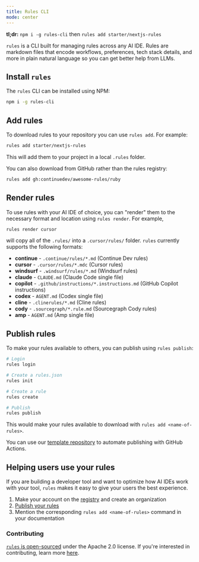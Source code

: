 ```yaml
---
title: Rules CLI
mode: center
---
```


<Tip>

**tl;dr:** `npm i -g rules-cli` then `rules add starter/nextjs-rules`

</Tip>

`rules` is a CLI built for managing rules across any AI IDE. Rules are markdown files that encode workflows, preferences, tech stack details, and more in plain natural language so you can get better help from LLMs.

## Install `rules`

The `rules` CLI can be installed using NPM:

```bash
npm i -g rules-cli
```

## Add rules

To download rules to your repository you can use `rules add`. For example:

```bash
rules add starter/nextjs-rules
```

This will add them to your project in a local `.rules` folder.

You can also download from GitHub rather than the rules registry:

```bash
rules add gh:continuedev/awesome-rules/ruby
```

## Render rules

To use rules with your AI IDE of choice, you can "render" them to the necessary format and location using `rules render`. For example,

```bash
rules render cursor
```

will copy all of the `.rules/` into a `.cursor/rules/` folder. `rules` currently supports the following formats:

- **continue** - `.continue/rules/*.md` (Continue Dev rules)
- **cursor** - `.cursor/rules/*.mdc` (Cursor rules)
- **windsurf** - `.windsurf/rules/*.md` (Windsurf rules)
- **claude** - `CLAUDE.md` (Claude Code single file)
- **copilot** - `.github/instructions/*.instructions.md` (GitHub Copilot instructions)
- **codex** - `AGENT.md` (Codex single file)
- **cline** - `.clinerules/*.md` (Cline rules)
- **cody** - `.sourcegraph/*.rule.md` (Sourcegraph Cody rules)
- **amp** - `AGENT.md` (Amp single file)

## Publish rules

To make your rules available to others, you can publish using `rules publish`:

```bash
# Login
rules login

# Create a rules.json
rules init

# Create a rule
rules create

# Publish
rules publish
```

This would make your rules available to download with `rules add <name-of-rules>`.

You can use our [template repository](https://github.com/continuedev/rules-template) to automate publishing with GitHub Actions.

## Helping users use your rules

If you are building a developer tool and want to optimize how AI IDEs work with your tool, `rules` makes it easy to give your users the best experience.

1. Make your account on the [registry](https://hub.continue.dev/signup) and create an organization
2. [Publish your rules](#publish-rules)
3. Mention the corresponding `rules add <name-of-rules>` command in your documentation

### Contributing

[`rules` is open-sourced](https://github.com/continuedev/rules) under the Apache 2.0 license. If you're interested in contributing, learn more [here](https://github.com/continuedev/rules/blob/main/CONTRIBUTING.md).
